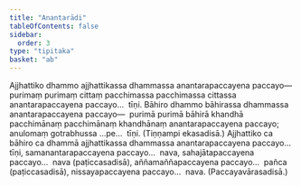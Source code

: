 ```yaml
---
title: "Anantarādi"
tableOfContents: false
sidebar:
  order: 3
type: "tipitaka"
basket: "ab"
---
```



<DynamicBreadcrumb />

<Division number="343">

<Paragraph number="3166">
Ajjhattiko dhammo ajjhattikassa dhammassa anantarapaccayena paccayo—  purimaṃ purimaṃ cittaṃ pacchimassa pacchimassa cittassa anantarapaccayena paccayo…  tīṇi.
</Paragraph>

<Paragraph number="3167">
Bāhiro dhammo bāhirassa dhammassa anantarapaccayena paccayo—  purimā purimā bāhirā khandhā pacchimānaṃ pacchimānaṃ khandhānaṃ anantarapaccayena paccayo; anulomaṃ gotrabhussa …pe…  tīṇi. (Tiṇṇampi ekasadisā.)
</Paragraph>

<Paragraph number="3168">
Ajjhattiko ca bāhiro ca dhammā ajjhattikassa dhammassa anantarapaccayena paccayo…  tīṇi, samanantarapaccayena paccayo…  nava, sahajātapaccayena paccayo…  nava (paṭiccasadisā), aññamaññapaccayena paccayo…  pañca (paṭiccasadisā), nissayapaccayena paccayo…  nava. (Paccayavārasadisā.)
</Paragraph>
</Division>